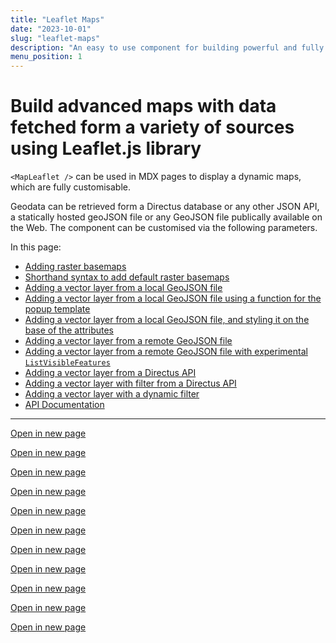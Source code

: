 ```yaml
---
title: "Leaflet Maps"
date: "2023-10-01"
slug: "leaflet-maps"
description: "An easy to use component for building powerful and fully customizable maps"
menu_position: 1
---
```


# Build advanced maps with data fetched form a variety of sources using Leaflet.js library

`<MapLeaflet />` can be used in MDX pages to display a dynamic maps, which are fully customisable.

Geodata can be retrieved form a Directus database or any other JSON API, a statically hosted geoJSON file or any GeoJSON file publically available on the Web. The component can be customised via the following parameters.







In this page:
- [Adding raster basemaps](#adding-raster-basemaps)
- [Shorthand syntax to add default raster basemaps](#shorthand-syntax-to-add-default-raster-basemaps)
- [Adding a vector layer from a local GeoJSON file](#adding-a-vector-layer-from-a-local-geojson-file)
- [Adding a vector layer from a local GeoJSON file using a function for the popup template](#adding-a-vector-layer-from-a-local-geojson-file-using-a-function-for-the-popup-template)
- [Adding a vector layer from a local GeoJSON file, and styling it on the base of the attributes](#adding-a-vector-layer-from-a-local-geojson-file-and-styling-it-on-the-base-of-the-attributes)
- [Adding a vector layer from a remote GeoJSON file](#adding-a-vector-layer-from-a-remote-geojson-file)
- [Adding a vector layer from a remote GeoJSON file with experimental `ListVisibleFeatures`](#adding-a-vector-layer-from-a-remote-geojson-file-with-experimental-listvisiblefeatures)
- [Adding a vector layer from a Directus API](#adding-a-vector-layer-from-a-directus-api)
- [Adding a vector layer with filter from a Directus API](#adding-a-vector-layer-with-filter-from-a-directus-api)
- [Adding a vector layer with a dynamic filter](#adding-a-vector-layer-with-a-dynamic-filter)
- [API Documentation](#api-documentation)


---


[Open in new page](./leaflet-examples/adding-raster-basemaps)

<AddingRasterBasemaps />

[Open in new page](./leaflet-examples/all-shorthand-basemaps)

<AddingRasterBasemapsShorthand />

[Open in new page](./leaflet-examples/local-geojson)

<LeafletAndLocalGeoJSON />

[Open in new page](./leaflet-examples/local-geojson-popup-function)

<LeafletAndLocalGeoJSONPopupFunction />

[Open in new page](./leaflet-examples/local-geojson-with-styling)

<LeafletAndLocalGeoJSONWithStyling />

[Open in new page](./examleaflet-examplesples/remote-geojson)

<LeafletAndRemoteGeoJSON />

[Open in new page](./leaflet-examples/remote-geojson-with-list-features)

<LeafletAndRemoteGeoJSONWithListFeatures />

[Open in new page](./leaflet-examples/directus)

<LeafletAndDirectus />

[Open in new page](./leaflet-examples/directus-with-filter)

<LeafletAndDirectusWithFilter />

[Open in new page](./leaflet-examples/local-geojson-with-filter)

<LeafletAndLocalGeoJSONwithFilter />

[Open in new page](./leaflet-examples/api-docs)

<LeafletApiDocs />
